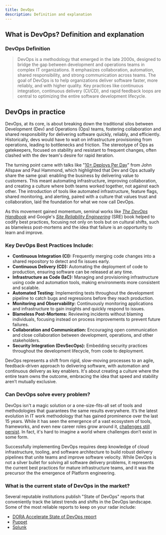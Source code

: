 ```yaml
---
title: DevOps
description: Definition and explanation
---
```


## What is DevOps? Definition and explanation

### DevOps Definition

> DevOps is a methodology that emerged in the late 2000s, designed to bridge the gap between development and operations teams in complex IT organizations. It emphasizes collaboration, automation, shared responsibility, and strong communication across teams. The goal of DevOps is to help organizations deliver software faster, more reliably, and with higher quality. Key practices like continuous integration, continuous delivery (CI/CD), and rapid feedback loops are central to optimizing the entire software development lifecycle.

## DevOps in practice

DevOps, at its core, is about breaking down the traditional silos between Development (Dev) and Operations (Ops) teams, fostering collaboration and shared responsibility for delivering software quickly, reliably, and efficiently. Historically, devs would have to wait on infrastructure provisioning from operations, leading to bottlenecks and friction. The stereotype of Ops as gatekeepers, focused on stability and resistant to frequent changes, often clashed with the dev team's desire for rapid iteration.

The turning point came with talks like "[10+ Deploys Per Day](https://www.youtube.com/watch?v=LdOe18KhtT4)" from John Allspaw and Paul Hammond, which highlighted that Dev and Ops actually share the same goal: enabling the business by delivering value to customers. This meant automating infrastructure, improving collaboration, and creating a culture where both teams worked together, not against each other. The introduction of tools like automated infrastructure, feature flags, shared monitoring, and alerting, paired with a culture that values trust and collaboration, laid the foundation for what we now call DevOps.

As this movement gained momentum, seminal works like _[The DevOps Handbook](https://www.amazon.com/DevOps-Handbook-World-Class-Reliability-Organizations/dp/1942788002)_ and Google's _[Site Reliability Engineering](https://sre.google/sre-book/table-of-contents/)_ (SRE) book helped to codify best practices, focusing not only on tools but on cultural shifts, such as blameless post-mortems and the idea that failure is an opportunity to learn and improve.

### Key DevOps Best Practices Include:

-   **Continuous Integration (CI):** Frequently merging code changes into a shared repository to detect and fix issues early.   
-   **Continuous Delivery (CD):** Automating the deployment of code to production, ensuring software can be released at any time. 
-   **Infrastructure as Code (IaC):** Managing and provisioning infrastructure using code and automation tools, making environments more consistent and scalable. 
-   **Automated Testing:** Implementing tests throughout the development pipeline to catch bugs and regressions before they reach production.   
-   **Monitoring and Observability:** Continuously monitoring applications and infrastructure to gain insights and quickly respond to issues.   
-   **Blameless Post-Mortems:** Reviewing incidents without blaming individuals, focusing instead on process improvements to prevent future failures.  
-   **Collaboration and Communication:** Encouraging open communication and close collaboration between development, operations, and other stakeholders.  
-   **Security Integration (DevSecOps):** Embedding security practices throughout the development lifecycle, from code to deployment.

DevOps represents a shift from rigid, slow-moving processes to an agile, feedback-driven approach to delivering software, with automation and continuous delivery as key enablers. It's about creating a culture where the entire team owns the outcome, embracing the idea that speed and stability aren’t mutually exclusive.

### Can DevOps solve every problem?

DevOps isn't a magic solution or a one-size-fits-all set of tools and methodologies that guarantees the same results everywhere. It’s the latest evolution in IT work methodology that has gained prominence over the last 15 years. While it has seen the emergence of a vast ecosystem of tools, frameworks, and even new career roles grow around it, [challenges still persist](https://glasskube.dev/blog/future-of-devops/). In fact, it's hard to imagine a world where challenges don’t exist in some form.

Successfully implementing DevOps requires deep knowledge of cloud infrastructure, tooling, and software architecture to build robust delivery pipelines that unite teams and improve software velocity. While DevOps is not a silver bullet for solving all software delivery problems, it represents the current best practices for mature infrastructure teams, and it was the precursor the the emergence of Platform engineering.

### What is the current state of DevOps in the market?

Several reputable institutions publish "State of DevOps" reports that conveniently track the latest trends and shifts in the DevOps landscape. Some of the most reliable reports to keep on your radar include:

-   [DORA Accelerate State of DevOps report](https://cloud.google.com/resources/devops/state-of-devops)    
-   [Puppet](https://www.puppet.com/resources/history-of-devops-reports)    
-   [Splunk](https://www.splunk.com/en_us/blog/learn/state-of-devops.html)